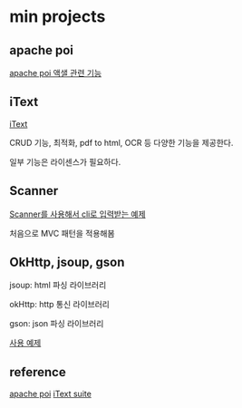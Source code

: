 # min projects

## apache poi

[apache poi 액샐 관련 기능](https://github.com/peacepiece7/java-study-playground/tree/main/java-project-0-excel/src/main/java/kr/excel/example)

## iText

[iText](https://github.com/peacepiece7/java-study-playground/tree/main/java-project-0-excel/src/main/java/kr/itext/example)

CRUD 기능, 최적화, pdf to html, OCR 등 다양한 기능을 제공한다.

일부 기능은 라이센스가 필요하다.

## Scanner

[Scanner를 사용해서 cli로 입력받는 예제](https://github.com/peacepiece7/java-study-playground/blob/main/java-project-1-animal-medical/src/main/java/kr/medical/treatment/management/Main.java)

처음으로 MVC 패턴을 적용해봄

## OkHttp, jsoup, gson

jsoup: html 파싱 라이브러리

okHttp: http 통신 라이브러리

gson: json 파싱 라이브러리

[사용 예제](https://github.com/peacepiece7/java-study-playground/tree/main/java-project-2-http/src/main/java/org/okhttp/example)

## reference

[apache poi](https://poi.apache.org/components/spreadsheet/quick-guide.html)
[iText suite](https://itextpdf.com/products/itext-suite)
